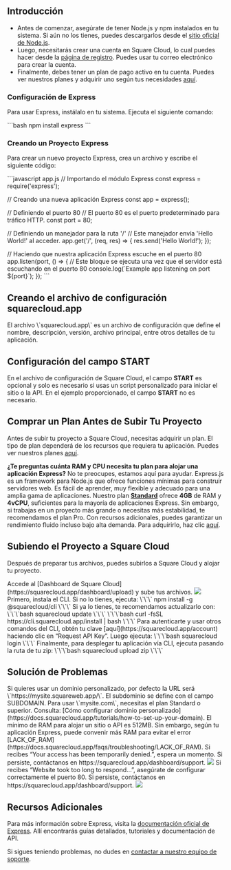 ## Introducción

- Antes de comenzar, asegúrate de tener Node.js y npm instalados en tu sistema. Si aún no los tienes, puedes descargarlos desde el [sitio oficial de Node.js](https://nodejs.org/).
- Luego, necesitarás crear una cuenta en Square Cloud, lo cual puedes hacer desde la [página de registro](https://squarecloud.app/signup). Puedes usar tu correo electrónico para crear la cuenta.
- Finalmente, debes tener un plan de pago activo en tu cuenta. Puedes ver nuestros planes y adquirir uno según tus necesidades [aquí](https://squarecloud.app/plans).

### Configuración de Express

Para usar Express, instálalo en tu sistema. Ejecuta el siguiente comando:

\`\`\`bash
npm install express
\`\`\`

### Creando un Proyecto Express

Para crear un nuevo proyecto Express, crea un archivo y escribe el siguiente código:

\`\`\`javascript app.js
// Importando el módulo Express
const express = require('express');

// Creando una nueva aplicación Express
const app = express();

// Definiendo el puerto 80
// El puerto 80 es el puerto predeterminado para tráfico HTTP.
const port = 80;

// Definiendo un manejador para la ruta '/'
// Este manejador envía 'Hello World!' al acceder.
app.get('/', (req, res) => {
  res.send('Hello World!');
});

// Haciendo que nuestra aplicación Express escuche en el puerto 80
app.listen(port, () => {
  // Este bloque se ejecuta una vez que el servidor está escuchando en el puerto 80
  console.log(\`Example app listening on port \${port}\`);
});
\`\`\`

## Creando el archivo de configuración squarecloud.app

<Card title="Aprende más: cómo crear el archivo de configuración para Square Cloud." icon="link" href="https://docs.squarecloud.app/getting-started/config-file">
El archivo \`squarecloud.app\` es un archivo de configuración que define el nombre, descripción, versión, archivo principal, entre otros detalles de tu aplicación.
</Card>

## Configuración del campo START

En el archivo de configuración de Square Cloud, el campo **START** es opcional y solo es necesario si usas un script personalizado para iniciar el sitio o la API. En el ejemplo proporcionado, el campo **START** no es necesario.

## Comprar un Plan Antes de Subir Tu Proyecto

Antes de subir tu proyecto a Square Cloud, necesitas adquirir un plan. El tipo de plan dependerá de los recursos que requiera tu aplicación. Puedes ver nuestros planes [aquí](https://squarecloud.app/plans).

<Note>**¿Te preguntas cuánta RAM y CPU necesita tu plan para alojar una aplicación Express?** No te preocupes, estamos aquí para ayudar. Express.js es un framework para Node.js que ofrece funciones mínimas para construir servidores web. Es fácil de aprender, muy flexible y adecuado para una amplia gama de aplicaciones. Nuestro plan **[Standard](https://squarecloud.app/pay/standard)** ofrece **4GB** de RAM y **4vCPU**, suficientes para la mayoría de aplicaciones Express. Sin embargo, si trabajas en un proyecto más grande o necesitas más estabilidad, te recomendamos el plan Pro. Con recursos adicionales, puedes garantizar un rendimiento fluido incluso bajo alta demanda. Para adquirirlo, haz clic [aquí](https://squarecloud.app/pay/pro).</Note>

## Subiendo el Proyecto a Square Cloud

Después de preparar tus archivos, puedes subirlos a Square Cloud y alojar tu proyecto.

<Tabs>
  <Tab title="Subida por Dashboard">
    Accede al [Dashboard de Square Cloud](https://squarecloud.app/dashboard/upload) y sube tus archivos.
    <Frame>
      <img src="/images/uploading.gif" style={{ borderRadius: "0.2rem" }} />
    </Frame>
  </Tab>
  <Tab title="Subida por CLI">
    <Steps>
      <Step title="Primer Paso">
        Primero, instala el CLI. Si no lo tienes, ejecuta:
        \`\`\`
        npm install -g @squarecloud/cli
        \`\`\`
        Si ya lo tienes, te recomendamos actualizarlo con:
        <Tabs>
          <Tab title="Windows">
            \`\`\`bash
            squarecloud update
            \`\`\`
          </Tab>
          <Tab title="Linux, macOS y WSL">
            \`\`\`bash
            curl -fsSL https://cli.squarecloud.app/install | bash
            \`\`\`
          </Tab>
        </Tabs>
      </Step>
      <Step title="Segundo Paso">
        Para autenticarte y usar otros comandos del CLI, obtén tu clave [aquí](https://squarecloud.app/account) haciendo clic en “Request API Key”. Luego ejecuta:
        \`\`\`bash
        squarecloud login
        \`\`\`
      </Step>
      <Step title="Tercer Paso">
        Finalmente, para desplegar tu aplicación vía CLI, ejecuta pasando la ruta de tu zip:
        \`\`\`bash
        squarecloud upload zip
        \`\`\`
      </Step>
    </Steps>
  </Tab>
</Tabs>

## Solución de Problemas

<AccordionGroup>
  <Accordion title="Dominio Personalizado" icon="globe" iconType="solid">
    Si quieres usar un dominio personalizado, por defecto la URL será \`https://mysite.squareweb.app/\`. El subdominio se define con el campo SUBDOMAIN. Para usar \`mysite.com\`, necesitas el plan Standard o superior. Consulta: [Cómo configurar dominio personalizado](https://docs.squarecloud.app/tutorials/how-to-set-up-your-domain).
  </Accordion>

  <Accordion title="Requisitos Mínimos de RAM" icon="memory" iconType="solid">
    El mínimo de RAM para alojar un sitio o API es 512MB. Sin embargo, según tu aplicación Express, puede convenir más RAM para evitar el error [LACK_OF_RAM](https://docs.squarecloud.app/faqs/troubleshooting/LACK_OF_RAM).
  </Accordion>

  <Accordion title="Acceso Temporalmente Denegado" icon="ban" iconType="solid">
    Si recibes “Your access has been temporarily denied.”, espera un momento. Si persiste, contáctanos en https://squarecloud.app/dashboard/support.
    <Frame>
      <img src="/images/articles/troubleshooting/temporarily-denied-access.png" style={{ borderRadius: "0.2rem" }} />
    </Frame>
  </Accordion>

  <Accordion title="El sitio tardó demasiado en responder..." icon="clock" iconType="solid">
    Si recibes “Website took too long to respond...”, asegúrate de configurar correctamente el puerto 80. Si persiste, contáctanos en https://squarecloud.app/dashboard/support.
    <Frame>
      <img src="/images/articles/troubleshooting/website-took-too-long-to-respond.png" style={{ borderRadius: "0.2rem" }} />
    </Frame>
  </Accordion>
</AccordionGroup>

## Recursos Adicionales

Para más información sobre Express, visita la [documentación oficial de Express](https://expressjs.com/). Allí encontrarás guías detallados, tutoriales y documentación de API.

Si sigues teniendo problemas, no dudes en [contactar a nuestro equipo de soporte](/company/support).
